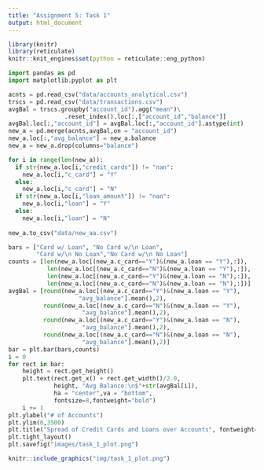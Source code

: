 ```yaml
---
title: "Assignment 5: Task 1"
output: html_document
---
```


```r
library(knitr)  
library(reticulate)  
knitr::knit_engines$set(python = reticulate::eng_python)
```

```python
import pandas as pd
import matplotlib.pyplot as plt

acnts = pd.read_csv("data/accounts_analytical.csv")
trscs = pd.read_csv("data/transactions.csv")
avgBal = trscs.groupby("account_id").agg("mean")\
                .reset_index().loc[:,["account_id","balance"]]
avgBal.loc[:,"account_id"] = avgBal.loc[:,"account_id"].astype(int)
new_a = pd.merge(acnts,avgBal,on = "account_id")
new_a.loc[:,"avg_balance"] = new_a.balance
new_a = new_a.drop(columns="balance")

for i in range(len(new_a)):
  if str(new_a.loc[i,"credit_cards"]) != "nan":
    new_a.loc[i,"c_card"] = "Y"
  else:
    new_a.loc[i,"c_card"] = "N"
  if str(new_a.loc[i,"loan_amount"]) != "nan":
    new_a.loc[i,"loan"] = "Y"
  else:
    new_a.loc[i,"loan"] = "N"
    
new_a.to_csv("data/new_aa.csv")
```

```python
bars = ["Card w/ Loan", "No Card w/\n Loan",
        "Card w/\n No Loan","No Card w/\n No Loan"]
counts = [len(new_a.loc[(new_a.c_card=="Y")&(new_a.loan == "Y"),:]),
           len(new_a.loc[(new_a.c_card=="N")&(new_a.loan == "Y"),:]),
           len(new_a.loc[(new_a.c_card=="Y")&(new_a.loan == "N"),:]),
           len(new_a.loc[(new_a.c_card=="N")&(new_a.loan == "N"),:])]
avgBal = [round(new_a.loc[(new_a.c_card=="Y")&(new_a.loan == "Y"),
                    "avg_balance"].mean(),2),
          round(new_a.loc[(new_a.c_card=="N")&(new_a.loan == "Y"),
                     "avg_balance"].mean(),2), 
          round(new_a.loc[(new_a.c_card=="Y")&(new_a.loan == "N"),
                     "avg_balance"].mean(),2),
          round(new_a.loc[(new_a.c_card=="N")&(new_a.loan == "N"),
                     "avg_balance"].mean(),2)]
bar = plt.bar(bars,counts)
i = 0
for rect in bar:
    height = rect.get_height()
    plt.text(rect.get_x() + rect.get_width()/2.0,
             height, "Avg Balance:\n$"+str(avgBal[i]),
             ha = "center",va = "bottom",
             fontsize=8,fontweight="bold")
    i += 1
plt.ylabel("# of Accounts")
plt.ylim(0,3500)
plt.title("Spread of Credit Cards and Loans over Accounts", fontweight="bold", fontsize = 16)
plt.tight_layout()
plt.savefig("images/task_1_plot.png")
```
```r
knitr::include_graphics("img/task_1_plot.png")
```

